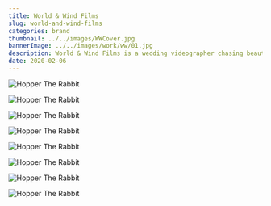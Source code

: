 ```yaml
---
title: World & Wind Films
slug: world-and-wind-films
categories: brand
thumbnail: ../../images/WWCover.jpg
bannerImage: ../../images/work/ww/01.jpg
description: World & Wind Films is a wedding videographer chasing beautiful love stories. A romantic and idyllic brand not only portrays their style of videography, but the heart and soul captured on camera.
date: 2020-02-06
---
```



![Hopper The Rabbit](../../images/work/ww/02.jpg)

![Hopper The Rabbit](../../images/work/ww/03.jpg)

![Hopper The Rabbit](../../images/work/ww/04.jpg)

![Hopper The Rabbit](../../images/work/ww/05.jpg)

![Hopper The Rabbit](../../images/work/ww/06.jpg)

![Hopper The Rabbit](../../images/work/ww/07.jpg)

![Hopper The Rabbit](../../images/work/ww/08.jpg)

![Hopper The Rabbit](../../images/work/ww/09.jpg)

